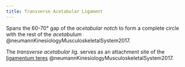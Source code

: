 ```yaml
---
title: Transverse Acetabular Ligament
---
```



Spans the 60-70&deg; gap of the *acetabular notch* to form a complete circle with the rest of the *acetabulum* @neumannKinesiologyMusculoskeletalSystem2017.


The *transverse acetabular lig.* serves as an attachment site of the [ligamentum teres]({{< var ref-ligamentum-teres.path >}}) @neumannKinesiologyMusculoskeletalSystem2017. 